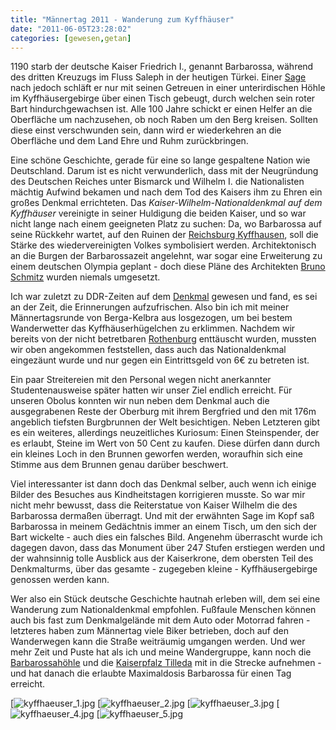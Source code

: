 ```yaml
---
title: "Männertag 2011 - Wanderung zum Kyffhäuser"
date: "2011-06-05T23:28:02"
categories: [gewesen,getan]
---
```


1190 starb der deutsche Kaiser Friedrich I., genannt Barbarossa, während des dritten Kreuzugs im Fluss Saleph in der heutigen Türkei. Einer [Sage](http://www.kyffnet.de/Geschichte/Sagen/sagen.html) nach jedoch schläft er nur mit seinen Getreuen in einer unterirdischen Höhle im Kyffhäusergebirge über einen Tisch gebeugt, durch welchen sein roter Bart hindurchgewachsen ist. Alle 100 Jahre schickt er einen Helfer an die Oberfläche um nachzusehen, ob noch Raben um den Berg kreisen. Sollten diese einst verschwunden sein, dann wird er wiederkehren an die Oberfläche und dem Land Ehre und Ruhm zurückbringen.

Eine schöne Geschichte, gerade für eine so lange gespaltene Nation wie Deutschland. Darum ist es nicht verwunderlich, dass mit der Neugründung des Deutschen Reiches unter Bismarck und Wilhelm I. die Nationalisten mächtig Aufwind bekamen und nach dem Tod des Kaisers ihm zu Ehren ein großes Denkmal errichteten. Das *Kaiser-Wilhelm-Nationaldenkmal auf dem Kyffhäuser* vereinigte in seiner Huldigung die beiden Kaiser, und so war nicht lange nach einem geeigneten Platz zu suchen: Da, wo Barbarossa auf seine Rückkehr wartet, auf den Ruinen der [Reichsburg Kyffhausen](http://de.wikipedia.org/wiki/Kyffhausen), soll die Stärke des wiedervereinigten Volkes symbolisiert werden. Architektonisch an die Burgen der Barbarossazeit angelehnt, war sogar eine Erweiterung zu einem deutschen Olympia geplant - doch diese Pläne des Architekten [Bruno Schmitz](http://de.wikipedia.org/wiki/Bruno_Schmitz) wurden niemals umgesetzt.

Ich war zuletzt zu DDR-Zeiten auf dem [Denkmal](http://kyffhaeuser-denkmal.de/web/de/home/home.asp) gewesen und fand, es sei an der Zeit, die Erinnerungen aufzufrischen. Also bin ich mit meiner Männertagsrunde von Berga-Kelbra aus losgezogen, um bei bestem Wanderwetter das Kyffhäuserhügelchen zu erklimmen. Nachdem wir bereits von der nicht betretbaren [Rothenburg](http://de.wikipedia.org/wiki/Rothenburg_(Thüringen)) enttäuscht wurden, mussten wir oben angekommen feststellen, dass auch das Nationaldenkmal eingezäunt wurde und nur gegen ein Eintrittsgeld von 6€ zu betreten ist.

Ein paar Streitereien mit den Personal wegen nicht anerkannter Studentenausweise später hatten wir unser Ziel endlich erreicht. Für unseren Obolus konnten wir nun neben dem Denkmal auch die ausgegrabenen Reste der Oberburg mit ihrem Bergfried und den mit 176m angeblich tiefsten Burgbrunnen der Welt besichtigen. Neben Letzteren gibt es ein weiteres, allerdings neuzeitliches Kuriosum: Einen Steinspender, der es erlaubt, Steine im Wert von 50 Cent zu kaufen. Diese dürfen dann durch ein kleines Loch in den Brunnen geworfen werden, woraufhin sich eine Stimme aus dem Brunnen genau darüber beschwert.

Viel interessanter ist dann doch das Denkmal selber, auch wenn ich einige Bilder des Besuches aus Kindheitstagen korrigieren musste. So war mir nicht mehr bewusst, dass die Reiterstatue von Kaiser Wilhelm die des Barbarossa dermaßen überragt. Und mit der erwähnten Sage im Kopf saß Barbarossa in meinem Gedächtnis immer an einem Tisch, um den sich der Bart wickelte - auch dies ein falsches Bild. Angenehm überrascht wurde ich dagegen davon, dass das Monument über 247 Stufen erstiegen werden und der wahnsinnig tolle Ausblick aus der Kaiserkrone, dem obersten Teil des Denkmalturms, über das gesamte - zugegeben kleine - Kyffhäusergebirge genossen werden kann.

Wer also ein Stück deutsche Geschichte hautnah erleben will, dem sei eine Wanderung zum Nationaldenkmal empfohlen. Fußfaule Menschen können auch bis fast zum Denkmalgelände mit dem Auto oder Motorrad fahren - letzteres haben zum Männertag viele Biker betrieben, doch auf den Wanderwegen kann die Straße weiträumig umgangen werden. Und wer mehr Zeit und Puste hat als ich und meine Wandergruppe, kann noch die [Barbarossahöhle](http://de.wikipedia.org/wiki/Barbarossahöhle) und die [Kaiserpfalz Tilleda](http://de.wikipedia.org/wiki/Pfalz_Tilleda) mit in die Strecke aufnehmen - und hat danach die erlaubte Maximaldosis Barbarossa für einen Tag erreicht.

[![kyffhaeuser_1.jpg](kyffhaeuser_1.jpg)
[![kyffhaeuser_2.jpg](kyffhaeuser_2.jpg)
[![kyffhaeuser_3.jpg](kyffhaeuser_3.jpg)
[![kyffhaeuser_4.jpg](kyffhaeuser_4.jpg)
[![kyffhaeuser_5.jpg](kyffhaeuser_5.jpg)
